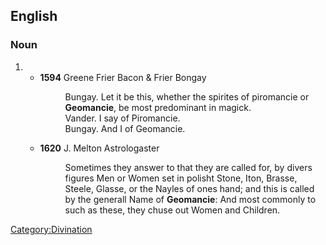 ==English==

===Noun===
{{en-noun|-}}

# {{archaic spelling of|[[geomancy]]}}
#*'''1594''' Greene Frier Bacon & Frier Bongay
#*:Bungay. Let it be this, whether the spirites of piromancie or '''Geomancie''', be most predominant in magick.<br />Vander. I say of Piromancie.<br />Bungay. And I of Geomancie.
#*'''1620''' J. Melton Astrologaster
#*:Sometimes they answer to that they are called for, by divers figures Men or Women set in polisht Stone, Iton, Brasse, Steele, Glasse, or the Nayles of ones hand; and this is called by the generall Name of '''Geomancie''': And most commonly to such as these, they chuse out Women and Children.

[[Category:Divination]]